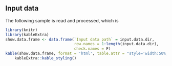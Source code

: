 ## Input data

The following sample is read and processed, which is

```{r echo=FALSE, results='asis', out.width='70%'}
library(knitr)
library(kableExtra)
show.data.frame <- data.frame(`Input data path` = input.data.dir, 
                              row.names = 1:length(input.data.dir), 
                              check.names = F)
kable(show.data.frame, format = 'html', table.attr = "style='width:50%;'") %>%
    kableExtra::kable_styling()
```
